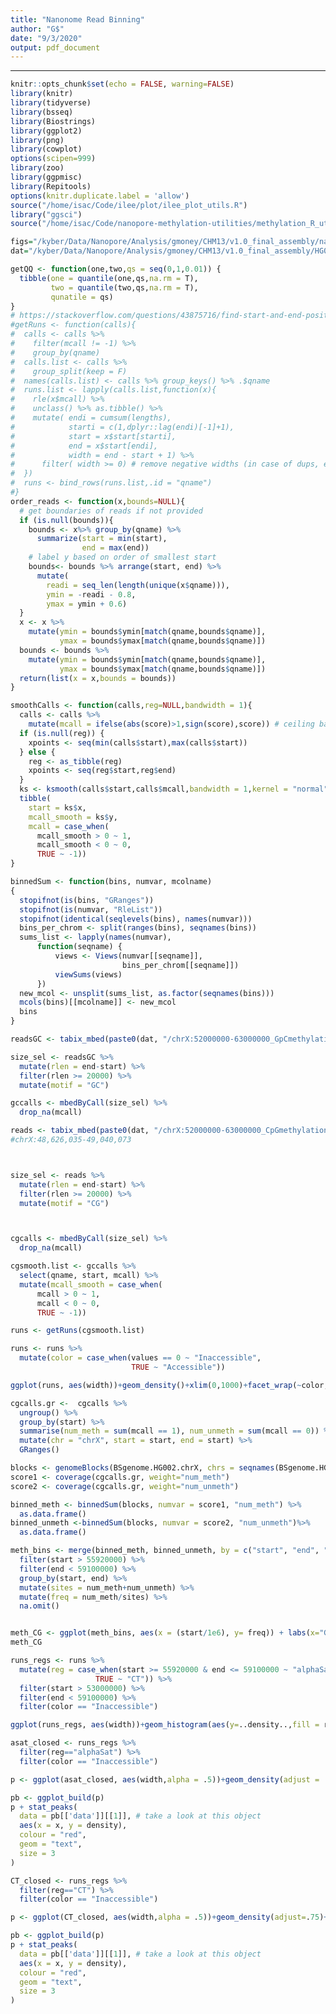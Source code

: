 ```yaml
---
title: "Nanonome Read Binning"
author: "G$"
date: "9/3/2020"
output: pdf_document
---
```


---
```r
knitr::opts_chunk$set(echo = FALSE, warning=FALSE)
library(knitr)
library(tidyverse)
library(bsseq)
library(Biostrings)
library(ggplot2)
library(png)
library(cowplot)
options(scipen=999)
library(zoo)
library(ggpmisc)
library(Repitools)
options(knitr.duplicate.label = 'allow')
source("/home/isac/Code/ilee/plot/ilee_plot_utils.R")
library("ggsci")
source("/home/isac/Code/nanopore-methylation-utilities/methylation_R_utils.R")
```

```r
figs="/kyber/Data/Nanopore/Analysis/gmoney/CHM13/v1.0_final_assembly/nanonome/figures"
dat="/kyber/Data/Nanopore/Analysis/gmoney/CHM13/v1.0_final_assembly/HG002/nanonome/methylation_calls"

```


```r
getQQ <- function(one,two,qs = seq(0,1,0.01)) {
  tibble(one = quantile(one,qs,na.rm = T),
         two = quantile(two,qs,na.rm = T),
         qunatile = qs)
}
# https://stackoverflow.com/questions/43875716/find-start-and-end-positions-indices-of-runs-consecutive-values
#getRuns <- function(calls){
#  calls <- calls %>%
#    filter(mcall != -1) %>%
#    group_by(qname)
#  calls.list <- calls %>%
#    group_split(keep = F)
#  names(calls.list) <- calls %>% group_keys() %>% .$qname
#  runs.list <- lapply(calls.list,function(x){
#    rle(x$mcall) %>%
#    unclass() %>% as.tibble() %>%
#    mutate( endi = cumsum(lengths),
#            starti = c(1,dplyr::lag(endi)[-1]+1),
#            start = x$start[starti],
#            end = x$start[endi],
#            width = end - start + 1) %>%
#      filter( width >= 0) # remove negative widths (in case of dups, etc.)
#  })
#  runs <- bind_rows(runs.list,.id = "qname")
#}
order_reads <- function(x,bounds=NULL){
  # get boundaries of reads if not provided
  if (is.null(bounds)){
    bounds <- x%>% group_by(qname) %>%
      summarize(start = min(start),
                end = max(end))
    # label y based on order of smallest start
    bounds<- bounds %>% arrange(start, end) %>%
      mutate(
        readi = seq_len(length(unique(x$qname))),
        ymin = -readi - 0.8, 
        ymax = ymin + 0.6)
  }
  x <- x %>%
    mutate(ymin = bounds$ymin[match(qname,bounds$qname)],
           ymax = bounds$ymax[match(qname,bounds$qname)])
  bounds <- bounds %>%
    mutate(ymin = bounds$ymin[match(qname,bounds$qname)],
           ymax = bounds$ymax[match(qname,bounds$qname)])
  return(list(x = x,bounds = bounds))
}

smoothCalls <- function(calls,reg=NULL,bandwidth = 1){
  calls <- calls %>%
    mutate(mcall = ifelse(abs(score)>1,sign(score),score)) # ceiling based on log-lik ratio - this uses log-lik ratio when call is not obvious
  if (is.null(reg)) {
    xpoints <- seq(min(calls$start),max(calls$start))
  } else {
    reg <- as_tibble(reg)
    xpoints <- seq(reg$start,reg$end)
  }
  ks <- ksmooth(calls$start,calls$mcall,bandwidth = 1,kernel = "normal",x.points = xpoints)
  tibble(
    start = ks$x,
    mcall_smooth = ks$y, 
    mcall = case_when(
      mcall_smooth > 0 ~ 1,
      mcall_smooth < 0 ~ 0,
      TRUE ~ -1)) 
}

binnedSum <- function(bins, numvar, mcolname)
{
  stopifnot(is(bins, "GRanges"))
  stopifnot(is(numvar, "RleList"))
  stopifnot(identical(seqlevels(bins), names(numvar)))
  bins_per_chrom <- split(ranges(bins), seqnames(bins))
  sums_list <- lapply(names(numvar),
      function(seqname) {
          views <- Views(numvar[[seqname]],
                         bins_per_chrom[[seqname]])
          viewSums(views)
      })
  new_mcol <- unsplit(sums_list, as.factor(seqnames(bins)))
  mcols(bins)[[mcolname]] <- new_mcol
  bins
}
```


```r
readsGC <- tabix_mbed(paste0(dat, "/chrX:52000000-63000000_GpCmethylation.merge1-3.bed"),extcol = "motif",by = "read") 

size_sel <- readsGC %>%
  mutate(rlen = end-start) %>%
  filter(rlen >= 20000) %>%
  mutate(motif = "GC")

gccalls <- mbedByCall(size_sel) %>%
  drop_na(mcall)

reads <- tabix_mbed(paste0(dat, "/chrX:52000000-63000000_CpGmethylation.merge1-3.bed"),extcol = "motif",by = "read") 
#chrX:48,626,035-49,040,073



size_sel <- reads %>%
  mutate(rlen = end-start) %>%
  filter(rlen >= 20000) %>%
  mutate(motif = "CG")



cgcalls <- mbedByCall(size_sel) %>%
  drop_na(mcall)
```


```r

cgsmooth.list <- gccalls %>%
  select(qname, start, mcall) %>%
  mutate(mcall_smooth = case_when(
      mcall > 0 ~ 1,
      mcall < 0 ~ 0,
      TRUE ~ -1)) 

runs <- getRuns(cgsmooth.list)

runs <- runs %>%
  mutate(color = case_when(values == 0 ~ "Inaccessible", 
                           TRUE ~ "Accessible"))

ggplot(runs, aes(width))+geom_density()+xlim(0,1000)+facet_wrap(~color, scales = "free")
```

```r

cgcalls.gr <-  cgcalls %>%
  ungroup() %>%
  group_by(start) %>%
  summarise(num_meth = sum(mcall == 1), num_unmeth = sum(mcall == 0)) %>%
  mutate(chr = "chrX", start = start, end = start) %>%
  GRanges()

blocks <- genomeBlocks(BSgenome.HG002.chrX, chrs = seqnames(BSgenome.HG002.chrX), width = 5000)
score1 <- coverage(cgcalls.gr, weight="num_meth")
score2 <- coverage(cgcalls.gr, weight="num_unmeth")

binned_meth <- binnedSum(blocks, numvar = score1, "num_meth") %>%
  as.data.frame()
binned_unmeth <-binnedSum(blocks, numvar = score2, "num_unmeth")%>%
  as.data.frame()

meth_bins <- merge(binned_meth, binned_unmeth, by = c("start", "end", "seqnames", "width", "strand")) %>%
  filter(start > 55920000) %>%
  filter(end < 59100000) %>%
  group_by(start, end) %>%
  mutate(sites = num_meth+num_unmeth) %>%
  mutate(freq = num_meth/sites) %>%
  na.omit()


meth_CG <- ggplot(meth_bins, aes(x = (start/1e6), y= freq)) + labs(x="Genomic coordinates (Mb)", y="Methylation")+theme_classic(base_size = 25)+ylim(0,1)+geom_line(size =1)+geom_hline(yintercept = .40, linetype = "dashed")
meth_CG
```

```r
runs_regs <- runs %>%
  mutate(reg = case_when(start >= 55920000 & end <= 59100000 ~ "alphaSat", 
                   TRUE ~ "CT")) %>%
  filter(start > 53000000) %>%
  filter(end < 59100000) %>%
  filter(color == "Inaccessible")

ggplot(runs_regs, aes(width))+geom_histogram(aes(y=..density..,fill = reg, alpha=.2),binwidth=4, position="identity")+facet_wrap(~color+reg, scales = "free")+xlim(0,1000)+geom_density(aes(y=..density.., alpha=.2), adjust = .75)+theme_classic()
```


```r

asat_closed <- runs_regs %>%
  filter(reg=="alphaSat") %>%
  filter(color == "Inaccessible")

p <- ggplot(asat_closed, aes(width,alpha = .5))+geom_density(adjust = .85)+xlim(0,1000)

pb <- ggplot_build(p)
p + stat_peaks(
  data = pb[['data']][[1]], # take a look at this object
  aes(x = x, y = density),
  colour = "red",
  geom = "text",
  size = 3
)

CT_closed <- runs_regs %>%
  filter(reg=="CT") %>%
  filter(color == "Inaccessible")

p <- ggplot(CT_closed, aes(width,alpha = .5))+geom_density(adjust=.75)+xlim(0,1000)

pb <- ggplot_build(p)
p + stat_peaks(
  data = pb[['data']][[1]], # take a look at this object
  aes(x = x, y = density),
  colour = "red",
  geom = "text",
  size = 3
)

```


